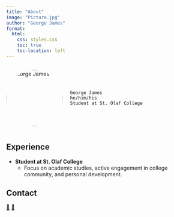 ```yaml
---
title: "About"
image: "Picture.jpg"
author: "George James"
format: 
  html:
    css: styles.css  
    toc: true
    toc-location: left
---
```


::: {style="display: flex; align-items: center;"}
<img src="Picture.jpg" alt="George James" class="profile-pic" style="border-radius: 50%; width: 150px;"/>

::: {style="margin-left: 20px;"}
```         
George James
he/him/his
Student at St. Olaf College
```
:::
:::

## Experience

-   **Student at St. Olaf College**
    -   Focus on academic studies, active engagement in college community, and personal development.

## Contact

::: social-icons
<a href="mailto:james7@stolaf.edu" title="Email">📧</a> <a href="https://github.com/GEojam12" title="GitHub">🐙</a>
:::